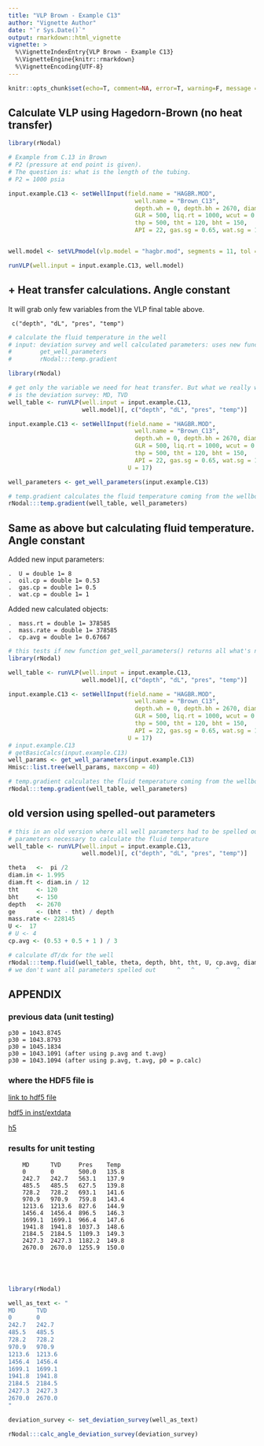 ```yaml
---
title: "VLP Brown - Example C13"
author: "Vignette Author"
date: "`r Sys.Date()`"
output: rmarkdown::html_vignette
vignette: >
  %\VignetteIndexEntry{VLP Brown - Example C13}
  %\VignetteEngine{knitr::rmarkdown}
  %\VignetteEncoding{UTF-8}
---
```


```r
knitr::opts_chunk$set(echo=T, comment=NA, error=T, warning=F, message = F, fig.align = 'center')
```


## Calculate VLP using Hagedorn-Brown (no heat transfer)

```r
library(rNodal)

# Example from C.13 in Brown
# P2 (pressure at end point is given). 
# The question is: what is the length of the tubing.
# P2 = 1000 psia

input.example.C13 <- setWellInput(field.name = "HAGBR.MOD",
                                    well.name = "Brown_C13", 
                                    depth.wh = 0, depth.bh = 2670, diam.in = 1.995, 
                                    GLR = 500, liq.rt = 1000, wcut = 0.6, 
                                    thp = 500, tht = 120, bht = 150, 
                                    API = 22, gas.sg = 0.65, wat.sg = 1.07, if.tens = 30)


well.model <- setVLPmodel(vlp.model = "hagbr.mod", segments = 11, tol = 0.000001)

runVLP(well.input = input.example.C13, well.model)
```

        
## + Heat transfer calculations. Angle constant

It will grab only few variables from the VLP final table above.
     
     c("depth", "dL", "pres", "temp")

```r
# calculate the fluid temperature in the well
# input: deviation survey and well calculated parameters: uses new functions: 
#        get_well_parameters
#        rNodal:::temp.gradient

library(rNodal)

# get only the variable we need for heat transfer. But what we really want 
# is the deviation survey: MD, TVD
well_table <- runVLP(well.input = input.example.C13, 
                     well.model)[, c("depth", "dL", "pres", "temp")]    

input.example.C13 <- setWellInput(field.name = "HAGBR.MOD",
                                    well.name = "Brown_C13", 
                                    depth.wh = 0, depth.bh = 2670, diam.in = 1.995, 
                                    GLR = 500, liq.rt = 1000, wcut = 0.6, 
                                    thp = 500, tht = 120, bht = 150, 
                                    API = 22, gas.sg = 0.65, wat.sg = 1.07,
                                  U = 17)

well_parameters <- get_well_parameters(input.example.C13)

# temp.gradient calculates the fluid temperature coming from the wellbore
rNodal:::temp.gradient(well_table, well_parameters)         

```

## Same as above but calculating fluid temperature. Angle constant

Added new input parameters:

    .  U = double 1= 8
    .  oil.cp = double 1= 0.53
    .  gas.cp = double 1= 0.5
    .  wat.cp = double 1= 1
    
Added new calculated objects:

    .  mass.rt = double 1= 378585
    .  mass.rate = double 1= 378585
    .  cp.avg = double 1= 0.67667


```r
# this tests if new function get_well_parameters() returns all what's needed for heat transfer
library(rNodal)

well_table <- runVLP(well.input = input.example.C13, 
                     well.model)[, c("depth", "dL", "pres", "temp")]   

input.example.C13 <- setWellInput(field.name = "HAGBR.MOD",
                                    well.name = "Brown_C13", 
                                    depth.wh = 0, depth.bh = 2670, diam.in = 1.995, 
                                    GLR = 500, liq.rt = 1000, wcut = 0.6, 
                                    thp = 500, tht = 120, bht = 150, 
                                    API = 22, gas.sg = 0.65, wat.sg = 1.07,
                                  U = 17)
# input.example.C13
# getBasicCalcs(input.example.C13)
well_params <- get_well_parameters(input.example.C13)
Hmisc::list.tree(well_params, maxcomp = 40)

# temp.gradient calculates the fluid temperature coming from the wellbore
rNodal:::temp.gradient(well_table, well_parameters)    
```

## old version using spelled-out parameters

```r
# this in an old version where all well parameters had to be spelled out
# parameters necessary to calculate the fluid temperature
well_table <- runVLP(well.input = input.example.C13, 
                     well.model)[, c("depth", "dL", "pres", "temp")] 

theta   <-  pi /2
diam.in <- 1.995
diam.ft <- diam.in / 12
tht     <- 120
bht     <- 150
depth   <- 2670
ge      <- (bht - tht) / depth
mass.rate <- 228145
U <-  17
# U <- 4
cp.avg <- (0.53 + 0.5 + 1 ) / 3

# calculate dT/dx for the well
rNodal:::temp.fluid(well_table, theta, depth, bht, tht, U, cp.avg, diam.ft, mass.rate)
# we don't want all parameters spelled out      ^   ^      ^     ^      ^      ^     
```



## APPENDIX

### previous data (unit testing)

    p30 = 1043.8745
    p30 = 1043.8793
    p30 = 1045.1834
    p30 = 1043.1091 (after using p.avg and t.avg)
    p30 = 1043.1094 (after using p.avg, t.avg, p0 = p.calc)


### where the HDF5 file is

[link to hdf5 file](C:\Users\msfz751\AppData\Local\Temp\RtmpEbxvPR\file40c0446c2f7.h5)

[hdf5 in inst/extdata](I:\src\rNodal\inst\extdata\brown_c13.h5)

[h5](C:\Users\msfz751\AppData\Local\Temp\RtmpM3UF3e\file526835c54c20.h5)

### results for unit testing

        MD      TVD     Pres    Temp
        0	    0   	500.0	135.8
        242.7	242.7	563.1	137.9
        485.5	485.5	627.5	139.8
        728.2	728.2	693.1	141.6
        970.9	970.9	759.8	143.4
        1213.6	1213.6	827.6	144.9
        1456.4	1456.4	896.5	146.3
        1699.1	1699.1	966.4	147.6
        1941.8	1941.8	1037.3	148.6
        2184.5	2184.5	1109.3	149.3
        2427.3	2427.3	1182.2	149.8
        2670.0	2670.0	1255.9	150.0
        
        
        
        
```r
library(rNodal)

well_as_text <- "
MD      TVD    
0	    0   
242.7	242.7
485.5	485.5
728.2	728.2
970.9	970.9
1213.6	1213.6
1456.4	1456.4
1699.1	1699.1
1941.8	1941.8
2184.5	2184.5
2427.3	2427.3
2670.0	2670.0
"

deviation_survey <- set_deviation_survey(well_as_text)
```

```r
rNodal:::calc_angle_deviation_survey(deviation_survey)
```

